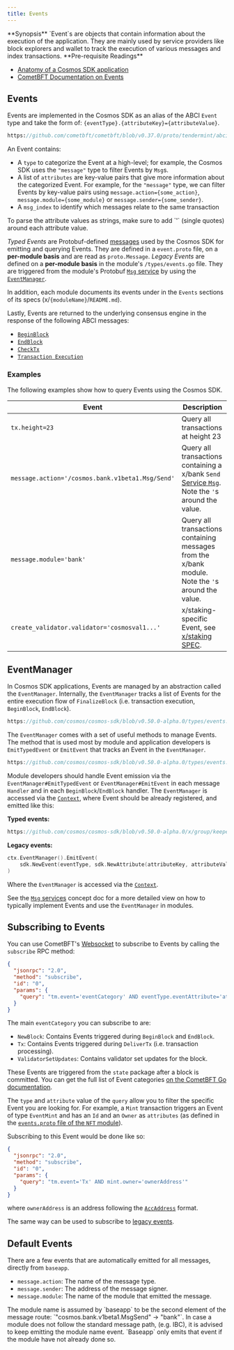 ```yaml
---
title: Events
---
```

<Note>
**Synopsis**
`Event`s are objects that contain information about the execution of the application. They are mainly used by service providers like block explorers and wallet to track the execution of various messages and index transactions.
</Note>

<Note>
**Pre-requisite Readings**

* [Anatomy of a Cosmos SDK application](/beginner/00-app-anatomy.md)
* [CometBFT Documentation on Events](https://docs.cometbft.com/v0.37/spec/abci/abci++_basic_concepts#events)

</Note>

## Events

Events are implemented in the Cosmos SDK as an alias of the ABCI `Event` type and
take the form of: `{eventType}.{attributeKey}={attributeValue}`.

```protobuf
https://github.com/cometbft/cometbft/blob/v0.37.0/proto/tendermint/abci/types.proto#L334-L343
```

An Event contains:

* A `type` to categorize the Event at a high-level; for example, the Cosmos SDK uses the `"message"` type to filter Events by `Msg`s.
* A list of `attributes` are key-value pairs that give more information about the categorized Event. For example, for the `"message"` type, we can filter Events by key-value pairs using `message.action={some_action}`, `message.module={some_module}` or `message.sender={some_sender}`.
* A `msg_index` to identify which messages relate to the same transaction

<Tip>
To parse the attribute values as strings, make sure to add `'` (single quotes) around each attribute value.
</Tip>

*Typed Events* are Protobuf-defined [messages](/../build/architecture/adr-032-typed-events.md) used by the Cosmos SDK
for emitting and querying Events. They are defined in a `event.proto` file, on a **per-module basis** and are read as `proto.Message`.
*Legacy Events* are defined on a **per-module basis** in the module's `/types/events.go` file.
They are triggered from the module's Protobuf [`Msg` service](/../build/building-modules/03-msg-services.md)
by using the [`EventManager`](#eventmanager).

In addition, each module documents its events under in the `Events` sections of its specs (x/`{moduleName}`/`README.md`).

Lastly, Events are returned to the underlying consensus engine in the response of the following ABCI messages:

* [`BeginBlock`](00-baseapp.md#beginblock)
* [`EndBlock`](00-baseapp.md#endblock)
* [`CheckTx`](00-baseapp.md#checktx)
* [`Transaction Execution`](00-baseapp.md#transactionexecution)

### Examples

The following examples show how to query Events using the Cosmos SDK.

| Event                                            | Description                                                                                                                                              |
| ------------------------------------------------ | -------------------------------------------------------------------------------------------------------------------------------------------------------- |
| `tx.height=23`                                   | Query all transactions at height 23                                                                                                                      |
| `message.action='/cosmos.bank.v1beta1.Msg/Send'` | Query all transactions containing a x/bank `Send` [Service `Msg`](/../build/building-modules/03-msg-services.md). Note the `'`s around the value.                  |
| `message.module='bank'`                          | Query all transactions containing messages from the x/bank module. Note the `'`s around the value.                                                       |
| `create_validator.validator='cosmosval1...'`     | x/staking-specific Event, see [x/staking SPEC](/../build/modules/staking/README.md).                                                         |

## EventManager

In Cosmos SDK applications, Events are managed by an abstraction called the `EventManager`.
Internally, the `EventManager` tracks a list of Events for the entire execution flow of `FinalizeBlock`
(i.e. transaction execution, `BeginBlock`, `EndBlock`).

```go
https://github.com/cosmos/cosmos-sdk/blob/v0.50.0-alpha.0/types/events.go#L19-L26
```

The `EventManager` comes with a set of useful methods to manage Events. The method
that is used most by module and application developers is `EmitTypedEvent` or `EmitEvent` that tracks
an Event in the `EventManager`.

```go
https://github.com/cosmos/cosmos-sdk/blob/v0.50.0-alpha.0/types/events.go#L53-L62
```

Module developers should handle Event emission via the `EventManager#EmitTypedEvent` or `EventManager#EmitEvent` in each message
`Handler` and in each `BeginBlock`/`EndBlock` handler. The `EventManager` is accessed via
the [`Context`](02-context.md), where Event should be already registered, and emitted like this:

**Typed events:**

```go
https://github.com/cosmos/cosmos-sdk/blob/v0.50.0-alpha.0/x/group/keeper/msg_server.go#L95-L97
```

**Legacy events:**

```go
ctx.EventManager().EmitEvent(
    sdk.NewEvent(eventType, sdk.NewAttribute(attributeKey, attributeValue)),
)
```

Where the `EventManager` is accessed via the [`Context`](02-context.md).

See the [`Msg` services](/../build/building-modules/03-msg-services.md) concept doc for a more detailed
view on how to typically implement Events and use the `EventManager` in modules.

## Subscribing to Events

You can use CometBFT's [Websocket](https://docs.cometbft.com/v0.37/core/subscription) to subscribe to Events by calling the `subscribe` RPC method:

```json
{
  "jsonrpc": "2.0",
  "method": "subscribe",
  "id": "0",
  "params": {
    "query": "tm.event='eventCategory' AND eventType.eventAttribute='attributeValue'"
  }
}
```

The main `eventCategory` you can subscribe to are:

* `NewBlock`: Contains Events triggered during `BeginBlock` and `EndBlock`.
* `Tx`: Contains Events triggered during `DeliverTx` (i.e. transaction processing).
* `ValidatorSetUpdates`: Contains validator set updates for the block.

These Events are triggered from the `state` package after a block is committed. You can get the
full list of Event categories [on the CometBFT Go documentation](https://pkg.go.dev/github.com/cometbft/cometbft/types#pkg-constants).

The `type` and `attribute` value of the `query` allow you to filter the specific Event you are looking for. For example, a `Mint` transaction triggers an Event of type `EventMint` and has an `Id` and an `Owner` as `attributes` (as defined in the [`events.proto` file of the `NFT` module](https://github.com/cosmos/cosmos-sdk/blob/v0.50.0-alpha.0/proto/cosmos/nft/v1beta1/event.proto#L21-L31)).

Subscribing to this Event would be done like so:

```json
{
  "jsonrpc": "2.0",
  "method": "subscribe",
  "id": "0",
  "params": {
    "query": "tm.event='Tx' AND mint.owner='ownerAddress'"
  }
}
```

where `ownerAddress` is an address following the [`AccAddress`](/beginner/03-accounts.md#addresses) format.

The same way can be used to subscribe to [legacy events](https://github.com/cosmos/cosmos-sdk/blob/v0.50.0-alpha.0/x/bank/types/events.go).

## Default Events

There are a few events that are automatically emitted for all messages, directly from `baseapp`.

* `message.action`: The name of the message type.
* `message.sender`: The address of the message signer.
* `message.module`: The name of the module that emitted the message.

<Tip>
The module name is assumed by `baseapp` to be the second element of the message route: `"cosmos.bank.v1beta1.MsgSend" -> "bank"`.
In case a module does not follow the standard message path, (e.g. IBC), it is advised to keep emitting the module name event.
`Baseapp` only emits that event if the module have not already done so.
</Tip>
